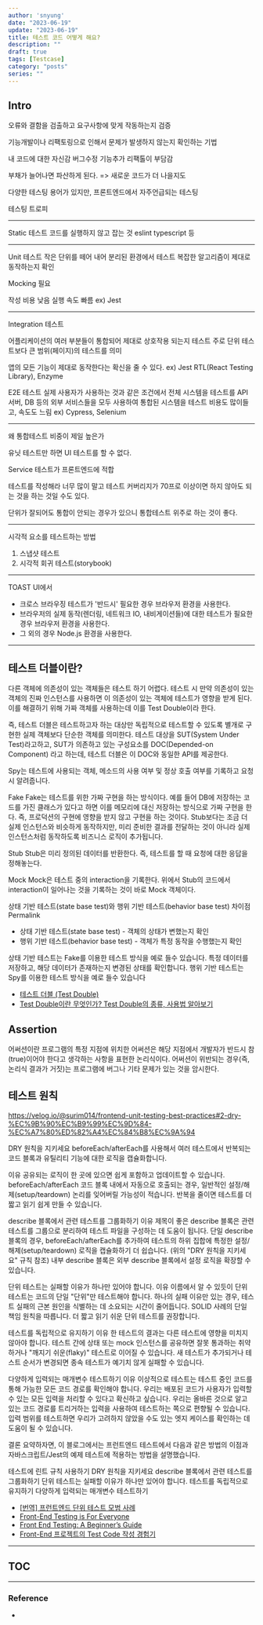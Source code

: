 ---
author: 'snyung'
date: "2023-06-19"
update: "2023-06-19"
title: 테스트 코드 어떻게 해요?
description: ""
draft: true
tags: [Testcase]
category: "posts"
series: ""
---

## Intro

오류와 결함을 검출하고 요구사항에 맞게 작동하는지 검증

기능개발이나 리팩토링으로 인해서 문제가 발생하지 않는지 확인하는 기법

내 코드에 대한 자신감
버그수정 기능추가 리팩톨이 부담감

부채가 늘어나면 파산하게 된다. => 새로운 코드가 더 나을지도

다양한 테스팅 용어가 있지만, 프론트엔드에서 자주언급되는 테스팅

테스팅 트로피

---

Static 테스트
코드를 실행하지 않고 잡는 것
eslint typescript 등

---

Unit 테스트
작은 단위를 떼어 내어 분리된 환경에서 테스트
복잡한 알고리즘이 제대로 동작하는지 확인

Mocking 필요

작성 비용 낮음
실행 속도 빠름
ex) Jest

---

Integration 테스트

어플리케이션의 여러 부분들이 통합되어 제대로 상호작용 되는지 테스트
주로 단위 테스트보다 큰 범위(페이지)의 테스트를 의미

앱의 모든 기능이 제대로 동작한다는 확신을 줄 수 있다.
ex) Jest RTL(React Testing Library), Enzyme

E2E 테스트
실제 사용자가 사용하는 것과 같은 조건에서 전체 시스템을 테스트를
API 서버, DB 등의 외부 서비스들을 모두 사용하여 통합된 시스템을 테스트
비용도 많이들고, 속도도 느림
ex) Cypress, Selenium

---

왜 통합테스트 비중이 제일 높은가

유닛 테스트만 하면 UI 테스트를 할 수 없다.

Service 테스트가 프론트엔드에 적합

테스트를 작성해라 
너무 많이 말고
테스트 커버리지가 70프로 이상이면 하지 않아도 되는 것을 하는 것일 수도 있다.

단위가 잘되어도 통합이 안되는 경우가 있으니 통합테스트 위주로 하는 것이 좋다.

---

시각적 요소를 테스트하는 방법

1. 스냅샷 테스트
2. 시각적 회귀 테스트(storybook)

---

TOAST UI에서 

- 크로스 브라우징 테스트가 '반드시' 필요한 경우 브라우저 환경을 사용한다.
- 브라우저의 실제 동작(렌더링, 네트워크 IO, 내비게이션들)에 대한 테스트가 필요한 경우 브라우저 환경을 사용한다.
- 그 외의 경우 Node.js 환경을 사용한다.

---

## 테스트 더블이란?

다른 객체에 의존성이 있는 객체들은 테스트 하기 어렵다. 테스트 시 만약 의존성이 있는 객체의 진짜 인스턴스를 사용하면 이 의존성이 있는 객체에 테스트가 영향을 받게 된다. 이를 해결하기 위해 가짜 객체를 사용하는데 이를 Test Double이라 한다.

즉, 테스트 더블은 테스트하고자 하는 대상만 독립적으로 테스트할 수 있도록 별개로 구현한 실제 객체보다 단순한 객체를 의미한다. 테스트 대상을 SUT(System Under Test)라고하고, SUT가 의존하고 있는 구성요소를 DOC(Depended-on Component) 라고 하는데, 테스트 더블은 이 DOC와 동일한 API를 제공한다.

Spy는 테스트에 사용되는 객체, 메소드의 사용 여부 및 정상 호출 여부를 기록하고 요청 시 알려줍니다.

Fake
Fake는 테스트를 위한 가짜 구현을 하는 방식이다. 예를 들어 DB에 저장하는 코드를 가진 클래스가 있다고 하면 이를 메모리에 대신 저장하는 방식으로 가짜 구현을 한다. 즉, 프로덕션의 구현에 영향을 받지 않고 구현을 하는 것이다.
Stub보다는 조금 더 실제 인스턴스와 비슷하게 동작하지만, 미리 준비한 결과를 전달하는 것이 아니라 실제 인스턴스처럼 동작하도록 비즈니스 로직이 추가됩니다.

Stub
Stub은 미리 정의된 데이터를 반환한다. 즉, 테스트를 할 때 요청에 대한 응답을 정해놓는다.

Mock
Mock은 테스트 중의 interaction을 기록한다. 위에서 Stub의 코드에서 interaction이 일어나는 것을 기록하는 것이 바로 Mock 객체이다.

상태 기반 테스트(state base test)와 행위 기반 테스트(behavior base test) 차이점Permalink
- 상태 기반 테스트(state base test) - 객체의 상태가 변했는지 확인
- 행위 기반 테스트(behavior base test) - 객체가 특정 동작을 수행했는지 확인

상태 기반 테스트는 Fake를 이용한 테스트 방식을 예로 들수 있습니다. 특정 데이터를 저장하고, 해당 데이터가 존재하는지 변경된 상태를 확인합니다. 행위 기반 테스트는 Spy를 이용한 테스트 방식을 예로 들수 있습니다

- [테스트 더블 (Test Double)](https://hudi.blog/test-double/)
- [Test Double이란 무엇인가? Test Double의 종류, 사용법 알아보기](https://simplecode.kr/10)


## Assertion

어써션이란
프로그램의 특정 지점에 위치한 어써션은 해당 지점에서 개발자가 반드시 참(true)이어야 한다고 생각하는 사항을 표현한 논리식이다. 어써션이 위반되는 경우(즉, 논리식 결과가 거짓)는 프로그램에 버그나 기타 문제가 있는 것을 암시한다.

## 테스트 원칙

https://velog.io/@surim014/frontend-unit-testing-best-practices#2-dry-%EC%9B%90%EC%B9%99%EC%9D%84-%EC%A7%80%ED%82%A4%EC%84%B8%EC%9A%94

DRY 원칙을 지키세요
beforeEach/afterEach를 사용해서 여러 테스트에서 반복되는 코드 블록과 유틸리티 기능에 대한 로직을 캡슐화합니다.

이유
공유되는 로직이 한 곳에 있으면 쉽게 포함하고 업데이트할 수 있습니다.
beforeEach/afterEach 코드 블록 내에서 자동으로 호출되는 경우, 일반적인 설정/해제(setup/teardown) 논리를 잊어버릴 가능성이 적습니다.
반복을 줄이면 테스트를 더 짧고 읽기 쉽게 만들 수 있습니다.

describe 블록에서 관련 테스트를 그룹화하기
이유
제목이 좋은 describe 블록은 관련 테스트를 그룹으로 분리하여 테스트 파일을 구성하는 데 도움이 됩니다.
단일 describe 블록의 경우, beforeEach/afterEach를 추가하여 테스트의 하위 집합에 특정한 설정/해제(setup/teardown) 로직을 캡슐화하기 더 쉽습니다. (위의 "DRY 원칙을 지키세요" 규칙 참조)
내부 describe 블록은 외부 describe 블록에서 설정 로직을 확장할 수 있습니다.


 단위 테스트는 실패할 이유가 하나만 있어야 합니다.
이유
이름에서 알 수 있듯이 단위 테스트는 코드의 단일 "단위"만 테스트해야 합니다.
하나의 실패 이유만 있는 경우, 테스트 실패의 근본 원인을 식별하는 데 소요되는 시간이 줄어듭니다.
SOLID 사례의 단일 책임 원칙을 따릅니다.
더 짧고 읽기 쉬운 단위 테스트를 권장합니다.

테스트를 독립적으로 유지하기
이유
한 테스트의 결과는 다른 테스트에 영향을 미치지 않아야 합니다.
테스트 간에 상태 또는 mock 인스턴스를 공유하면 잘못 통과하는 취약하거나 "깨지기 쉬운(flaky)" 테스트로 이어질 수 있습니다.
새 테스트가 추가되거나 테스트 순서가 변경되면 종속 테스트가 예기치 않게 실패할 수 있습니다.

다양하게 입력되는 매개변수 테스트하기
이유
이상적으로 테스트는 테스트 중인 코드를 통해 가능한 모든 코드 경로를 확인해야 합니다.
우리는 배포된 코드가 사용자가 입력할 수 있는 모든 입력을 처리할 수 있다고 확신하고 싶습니다.
우리는 올바른 것으로 알고 있는 코드 경로를 트리거하는 입력을 사용하여 테스트하는 쪽으로 편향될 수 있습니다. 입력 범위를 테스트하면 우리가 고려하지 않았을 수도 있는 엣지 케이스를 확인하는 데 도움이 될 수 있습니다.

결론
요약하자면, 이 블로그에서는 프런트엔드 테스트에서 다음과 같은 방법의 이점과 자바스크립트/Jest의 예제 테스트에 적용하는 방법을 설명했습니다.

테스트에 린트 규칙 사용하기
DRY 원칙을 지키세요
describe 블록에서 관련 테스트를 그룹화하기
단위 테스트는 실패할 이유가 하나만 있어야 합니다.
테스트를 독립적으로 유지하기
다양하게 입력되는 매개변수 테스트하기

- [[번역] 프런트엔드 단위 테스트 모범 사례](https://velog.io/@surim014/frontend-unit-testing-best-practices)
- [Front-End Testing is For Everyone](https://css-tricks.com/front-end-testing-is-for-everyone/)
- [Front End Testing: A Beginner’s Guide](https://www.browserstack.com/guide/front-end-testing)
- [Front-End 프로젝트의 Test Code 작성 경험기](https://lumiloves.github.io/2018/08/21/my-first-frontend-test-code-experience)

---

## TOC

---

### Reference

- [ ]()

